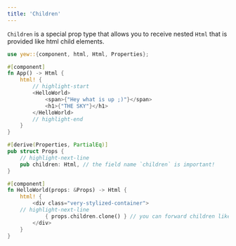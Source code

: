 ```yaml
---
title: 'Children'
---
```


`Children` is a special prop type that allows you to receive nested `Html` that is provided like html child elements.

```rust
use yew::{component, html, Html, Properties};

#[component]
fn App() -> Html {
    html! {
        // highlight-start
        <HelloWorld>
            <span>{"Hey what is up ;)"}</span>
            <h1>{"THE SKY"}</h1>
        </HelloWorld>
        // highlight-end
    }
}

#[derive(Properties, PartialEq)]
pub struct Props {
    // highlight-next-line
    pub children: Html, // the field name `children` is important!
}

#[component]
fn HelloWorld(props: &Props) -> Html {
    html! {
        <div class="very-stylized-container">
    // highlight-next-line
            { props.children.clone() } // you can forward children like this
        </div>
    }
}
```
